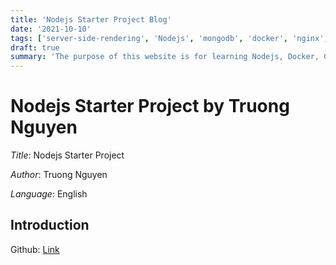 ```yaml
---
title: 'Nodejs Starter Project Blog'
date: '2021-10-10'
tags: ['server-side-rendering', 'Nodejs', 'mongodb', 'docker', 'nginx', 'ISR']
draft: true
summary: 'The purpose of this website is for learning Nodejs, Docker, Cloudflare, AWS S3, Mongodb and Nginx'
---
```


# Nodejs Starter Project by Truong Nguyen

_Title_: Nodejs Starter Project

_Author_: Truong Nguyen

_Language_: English

## Introduction

Github: [Link](https://github.com/onggiabayluon/comic-node-docker)

